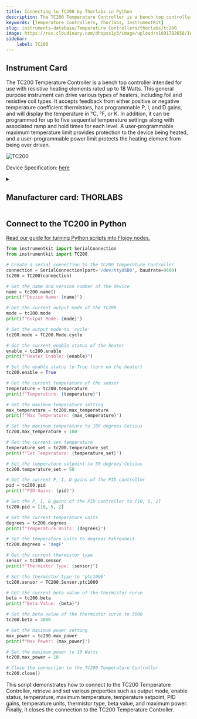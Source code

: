 ```yaml
---
title: Connecting to TC200 by Thorlabs in Python
description: The TC200 Temperature Controller is a bench top controller intended for use with resistive heating elements rated up to 18 Watts. This general purpose instrument can drive various types of heaters, including foil and resistive coil types. It accepts feedback from either positive or negative temperature coefficient thermistors, has programmable P, I, and D gains, and will display the temperature in °C, °F, or K. In addition, it can be programmed for up to five sequential temperature settings along with associated ramp and hold times for each level. A user-programmable maximum temperature limit provides protection to the device being heated, and a user-programmable power limit protects the heating element from being over driven.
keywords: [Temperature Controllers, Thorlabs, InstrumentKit] 
slug: instruments-database/Temperature Controllers/thorlabs/tc200 
image: https://res.cloudinary.com/dhopxs1y3/image/upload/v1691782658/Instruments/Temperature%20Controllers/TC200/TC200.jpg
sidebar:
    label: TC200 
---
```



## Instrument Card

The TC200 Temperature Controller is a bench top controller intended for use with resistive heating elements
rated up to 18 Watts. This general purpose instrument can drive various types of heaters, including foil and
resistive coil types. It accepts feedback from either positive or negative temperature coefficient thermistors, has
programmable P, I, and D gains, and will display the temperature in °C, °F, or K. In addition, it can be
programmed for up to five sequential temperature settings along with associated ramp and hold times for each
level. A user-programmable maximum temperature limit provides protection to the device being heated, and a
user-programmable power limit protects the heating element from being over driven. 

![TC200](https://res.cloudinary.com/dhopxs1y3/image/upload/v1691782658/Instruments/Temperature%20Controllers/TC200/TC200.jpg)

Device Specification: [here](https://www.thorlabs.com/_sd.cfm?fileName=12597-D02.pdf&partNumber=TC200)

<details style={{ marginTop: "15px"}}>
<summary><h2 style={{display:'inline'}}>Manufacturer card: THORLABS</h2></summary>

![THORLABS](https://res.cloudinary.com/dhopxs1y3/image/upload/v1692126009/Instruments/Vendor%20Logos/Thorlabs.png)

Thorlabs, Inc. is an American privately held optical equipment company headquartered in Newton, New Jersey. The company was founded in 1989 by Alex Cable, who serves as its current president and CEO. As of 2018, Thorlabs has annual sales of approximately $500 million.

- Headquarters: USA
- Yearly Revenue (millions, USD): 550
- Vendor Website: [here](https://www.thorlabs.com/)

</details>


<FeaturedInstrumentVideo category="TEMPERATURE_CONTROLLERS" />

## Connect to the TC200 in Python

[Read our guide for turning Python scripts into Flojoy nodes.](https://docs.flojoy.ai/contribution/blocks/custom-flojoy-block/)



<Tabs>
<TabItem value="Flojoy" label="Flojoy" className="flojoy-instrument-tabs">

<SectionsCard category="TEMPERATURE_CONTROLLERS" manufacturer="Thorlabs"></SectionsCard>

</TabItem>
<TabItem value="InstrumentKit" label="InstrumentKit">


```python
from instrumentkit import SerialConnection
from instrumentkit import TC200

# Create a serial connection to the TC200 Temperature Controller
connection = SerialConnection(port='/dev/ttyUSB0', baudrate=9600)
tc200 = TC200(connection)

# Get the name and version number of the device
name = tc200.name()
print(f"Device Name: {name}")

# Get the current output mode of the TC200
mode = tc200.mode
print(f"Output Mode: {mode}")

# Set the output mode to 'cycle'
tc200.mode = TC200.Mode.cycle

# Get the current enable status of the heater
enable = tc200.enable
print(f"Heater Enable: {enable}")

# Set the enable status to True (turn on the heater)
tc200.enable = True

# Get the current temperature of the sensor
temperature = tc200.temperature
print(f"Temperature: {temperature}")

# Get the maximum temperature setting
max_temperature = tc200.max_temperature
print(f"Max Temperature: {max_temperature}")

# Set the maximum temperature to 100 degrees Celsius
tc200.max_temperature = 100

# Get the current set temperature
temperature_set = tc200.temperature_set
print(f"Set Temperature: {temperature_set}")

# Set the temperature setpoint to 50 degrees Celsius
tc200.temperature_set = 50

# Get the current P, I, D gains of the PID controller
pid = tc200.pid
print(f"PID Gains: {pid}")

# Set the P, I, D gains of the PID controller to [10, 5, 2]
tc200.pid = [10, 5, 2]

# Get the current temperature units
degrees = tc200.degrees
print(f"Temperature Units: {degrees}")

# Set the temperature units to degrees Fahrenheit
tc200.degrees = 'degF'

# Get the current thermistor type
sensor = tc200.sensor
print(f"Thermistor Type: {sensor}")

# Set the thermistor type to 'ptc1000'
tc200.sensor = TC200.Sensor.ptc1000

# Get the current beta value of the thermistor curve
beta = tc200.beta
print(f"Beta Value: {beta}")

# Set the beta value of the thermistor curve to 3000
tc200.beta = 3000

# Get the maximum power setting
max_power = tc200.max_power
print(f"Max Power: {max_power}")

# Set the maximum power to 10 Watts
tc200.max_power = 10

# Close the connection to the TC200 Temperature Controller
tc200.close()
```

This script demonstrates how to connect to the TC200 Temperature Controller, retrieve and set various properties such as output mode, enable status, temperature, maximum temperature, temperature setpoint, PID gains, temperature units, thermistor type, beta value, and maximum power. Finally, it closes the connection to the TC200 Temperature Controller.

</TabItem>
</Tabs>